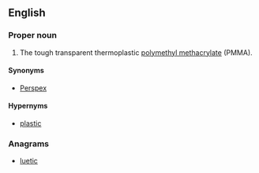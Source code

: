 ==English==

===Proper noun===
{{en-proper noun}}
{{wikipedia}}

# The tough transparent thermoplastic [[polymethyl methacrylate]] (PMMA).

====Synonyms====
* [[Perspex]]

====Hypernyms====
* [[plastic]]

===Anagrams===
* [[luetic#English|luetic]]